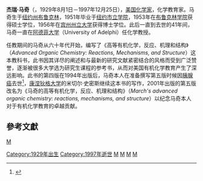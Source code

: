 '''杰瑞·马奇'''（{{lang-en|Jerry March}}，1929年8月1日－1997年12月25日），[[美国|美国]][[化学家|化学家]]，化学教育家。马奇生于[[纽约州|纽约州]][[布鲁克林|布鲁克林]]，1951年毕业于[[纽约市立学院|纽约市立学院]]，1953年在[[布鲁克林学院|布鲁克林学院]]获得硕士学位，1956年在[[宾州州立大学|宾州州立大学]]获得博士学位。此后一直到去世的41年间，马奇一直在[[阿德菲大学|阿德菲大学]]（University of Adelphi）任化学教授。

任教期间的马奇从六十年代开始，编写了《高等有机化学，反应、机理和结构》（''Advanced Organic Chemistry: Reactions, Mechanisms, and Structure''）这本教科书，此书因其详尽的阐述和与最新的研究文献紧密结合的风格而受到广泛赞誉，逐渐被很多大学选为研究生课程的参考书，从而对美国有机化学教育产生了深远影响。此书的第四版在1994年出版后，马奇本人在准备撰写第五版时候因[[胰腺癌|胰腺癌]]去世<ref>{{Cite web |url=http://www.nytimes.com/1997/12/28/classified/paid-notice-deaths-march-jerry.html |title=纽约时报刊登的马奇讣告 |access-date=2009-08-26 |archive-date=2020-08-04 |archive-url=https://web.archive.org/web/20200804025033/https://www.nytimes.com/1997/12/28/classified/paid-notice-deaths-march-jerry.html |dead-url=no }}</ref>，[[康涅狄格大学|康涅狄格大学]]的米切尔·史密斯继续这本书的写作，2001年出版的第五版改名为《马奇的高等有机化学，反应、机理和结构》（''March's advanced organic chemistry: reactions, mechanisms, and structure''）以纪念马奇本人对于有机化学教育的卓越贡献。

==參考文獻==
<div class="references-small">
<references />
</div>

{{Authority control}}
{{Chemist-stub}}
[[Category:1929年出生|Category:1929年出生]]
[[Category:1997年逝世|Category:1997年逝世]]
[[category:美国化学家|M]]
[[Category:有機化學家|M]]
[[Category:紐約市立學院校友|M]]
[[Category:布魯克林學院校友|M]]
[[Category:賓夕法尼亞州立大學校友|M]]